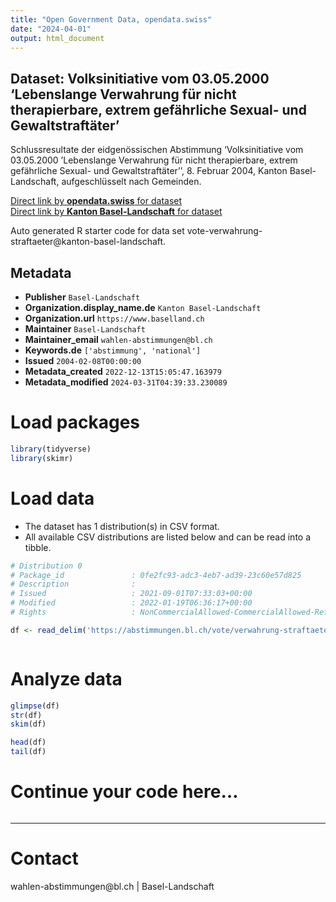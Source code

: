 ```yaml
---
title: "Open Government Data, opendata.swiss"
date: "2024-04-01"
output: html_document
---
```


## Dataset: Volksinitiative vom 03.05.2000 'Lebenslange Verwahrung für nicht therapierbare, extrem gefährliche Sexual- und Gewaltstraftäter'

Schlussresultate der eidgenössischen Abstimmung 'Volksinitiative vom 03.05.2000 'Lebenslange Verwahrung für nicht therapierbare, extrem gefährliche Sexual- und Gewaltstraftäter'', 8. Februar 2004, Kanton Basel-Landschaft, aufgeschlüsselt nach Gemeinden.

[Direct link by **opendata.swiss** for dataset](https://opendata.swiss/de/dataset/volksinitiative-vom-03-05-2000-lebenslange-verwahrung-fur-nicht-therapierbare-extrem-gefahrlich)<br>
[Direct link by **Kanton Basel-Landschaft** for dataset](https://abstimmungen.bl.ch/vote/verwahrung-straftaeter/data)

Auto generated R starter code for data set vote-verwahrung-straftaeter@kanton-basel-landschaft.

## Metadata

- **Publisher** `Basel-Landschaft`
- **Organization.display_name.de** `Kanton Basel-Landschaft`
- **Organization.url** `https://www.baselland.ch`
- **Maintainer** `Basel-Landschaft`
- **Maintainer_email** `wahlen-abstimmungen@bl.ch`
- **Keywords.de** `['abstimmung', 'national']`
- **Issued** `2004-02-08T00:00:00`
- **Metadata_created** `2022-12-13T15:05:47.163979`
- **Metadata_modified** `2024-03-31T04:39:33.230089`


# Load packages

```r

library(tidyverse)
library(skimr)

```

# Load data

-   The dataset has 1 distribution(s) in CSV format.
-   All available CSV distributions are listed below and can be read into a tibble.

```r

# Distribution 0
# Package_id               : 0fe2fc93-adc3-4eb7-ad39-23c60e57d825
# Description              : 
# Issued                   : 2021-09-01T07:33:03+00:00
# Modified                 : 2022-01-19T06:36:17+00:00
# Rights                   : NonCommercialAllowed-CommercialAllowed-ReferenceRequired

df <- read_delim('https://abstimmungen.bl.ch/vote/verwahrung-straftaeter/data-csv')



```

# Analyze data

```r

glimpse(df)
str(df)
skim(df)

head(df)
tail(df)

```

# Continue your code here...

```r

```

------------------------------------------------------------------------

# Contact

wahlen-abstimmungen@bl.ch | Basel-Landschaft
